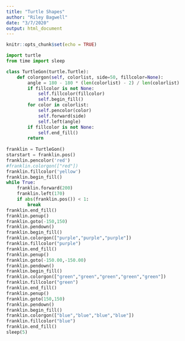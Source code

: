 ```yaml
---
title: "Turtle Shapes"
author: "Riley Bagwell"
date: "3/7/2020"
output: html_document
---
```


```r
knitr::opts_chunk$set(echo = TRUE)
```

```python
import turtle
from time import sleep

class TurtleGon(turtle.Turtle):
    def colorgon(self, colorlist, side=50, fillcolor=None):
        angle = 180 - 180 * (len(colorlist) - 2) / len(colorlist)
        if fillcolor is not None:
            self.fillcolor(fillcolor)
            self.begin_fill()
        for color in colorlist:
            self.pencolor(color)
            self.forward(side)
            self.left(angle)
        if fillcolor is not None:
            self.end_fill()
        return
        
franklin = TurtleGon()
starstart = franklin.pos()
franklin.pencolor('red')
#franklin.colorgon(["red"])
franklin.fillcolor('yellow')
franklin.begin_fill()
while True:
    franklin.forward(200)
    franklin.left(170)
    if abs(franklin.pos()) < 1:
        break
franklin.end_fill()
franklin.penup()
franklin.goto(-150,150)
franklin.pendown()
franklin.begin_fill()
franklin.colorgon(["purple","purple","purple"])
franklin.fillcolor("purple")
franklin.end_fill()
franklin.penup()
franklin.goto(-150.00,-150.00)
franklin.pendown()
franklin.begin_fill()
franklin.colorgon(["green","green","green","green","green"])
franklin.fillcolor("green")
franklin.end_fill()
franklin.penup()
franklin.goto(150,150)
franklin.pendown()
franklin.begin_fill()
franklin.colorgon(["blue","blue","blue","blue"])
franklin.fillcolor("blue")
franklin.end_fill()
sleep(5)
```

